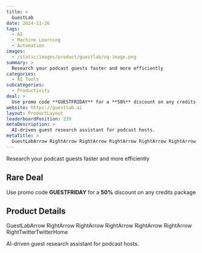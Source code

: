 ```yaml
---
title: >
  GuestLab
date: 2024-11-26
tags:
  - AI
  - Machine Learning
  - Automation
images:
  - /static/images/product/guestlab/og-image.png
summary: >
  Research your podcast guests faster and more efficiently
categories:
  - AI Tools
subcategories:
  - Productivity
deal: >
  Use promo code **GUESTFRIDAY** for a **50%** discount on any credits package
website: https://guestlab.ai
layout: ProductLayout
leaderboardPosition: 239
metaDescription: >
  AI-driven guest research assistant for podcast hosts.
metaTitle: >
  GuestLabArrow RightArrow RightArrow RightArrow RightArrow RightArrow RightTwitterTwitterHome
---
```

Research your podcast guests faster and more efficiently

## Rare Deal

Use promo code **GUESTFRIDAY** for a **50%** discount on any credits package

## Product Details

GuestLabArrow RightArrow RightArrow RightArrow RightArrow RightArrow RightTwitterTwitterHome

AI-driven guest research assistant for podcast hosts.
